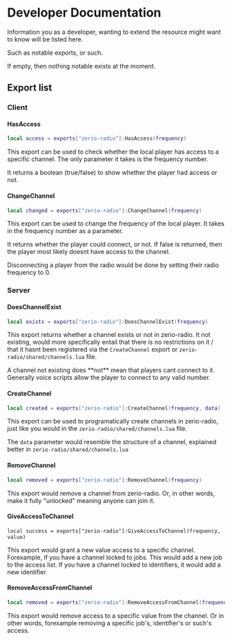 
# Developer Documentation

Information you as a developer, wanting to extend the resource might want to know will be listed here.

Such as notable exports, or such.

If empty, then nothing notable exists at the moment.

## Export list

### Client

#### HasAccess

```lua
local access = exports["zerio-radio"]:HasAccess(frequency)
```

This export can be used to check whether the local player has access to a specific channel. The only parameter it takes is the frequency number.

It returns a boolean (true/false) to show whether the player had access or not.

#### ChangeChannel

```lua
local changed = exports["zerio-radio"]:ChangeChannel(frequency)
```

This export can be used to change the frequency of the local player. It takes in the frequency number as a parameter.

It returns whether the player could connect, or not. If false is returned, then the player most likely doesnt have access to the channel.

<Callout type="info">
  Disconnecting a player from the radio would be done by setting their radio
  frequency to 0.
</Callout>

### Server

#### DoesChannelExist

```lua
local exists = exports["zerio-radio"]:DoesChannelExist(frequency)
```

This export returns whether a channel exists or not in zerio-radio. It not existing, would more specifically entail that there is no restrictions on it / that it hasnt been registered via the `CreateChannel` export or `zerio-radio/shared/channels.lua` file.

<Callout>
  A channel not existing does **not** mean that players cant connect to it.
  Generally voice scripts allow the player to connect to any valid number.
</Callout>

#### CreateChannel

```lua
local created = exports["zerio-radio"]:CreateChannel(frequency, data)
```

This export can be used to programatically create channels in zerio-radio, just like you would in the `zerio-radio/shared/channels.lua` file.

The `data` parameter would resemble the structure of a channel, explained better in `zerio-radio/shared/channels.lua`

#### RemoveChannel

```lua
local removed = exports["zerio-radio"]:RemoveChannel(frequency)
```

This export would remove a channel from zerio-radio. Or, in other words, make it fully "unlocked" meaning anyone can join it.

#### GiveAccessToChannel

```
local success = exports["zerio-radio"]:GiveAccessToChannel(frequency, value)
```

This export would grant a new value access to a specific channel. Forexample, if you have a channel locked to jobs. This would add a new job to the access list. If you have a channel locked to identifiers, it would add a new identifier.

#### RemoveAccessFromChannel

```lua
local removed = exports["zerio-radio"]:RemoveAccessFromChannel(frequency, value)
```

This export would remove access to a specific value from the channel. Or in other words, forexample removing a specific job's, identifier's or such's access.
